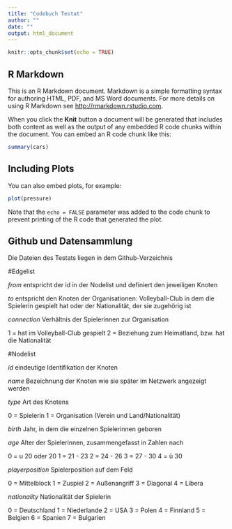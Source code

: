 ```yaml
---
title: "Codebuch Testat"
author: ""
date: ""
output: html_document
---
```


```r
knitr::opts_chunk$set(echo = TRUE)
```

## R Markdown

This is an R Markdown document. Markdown is a simple formatting syntax for authoring HTML, PDF, and MS Word documents. For more details on using R Markdown see <http://rmarkdown.rstudio.com>.

When you click the **Knit** button a document will be generated that includes both content as well as the output of any embedded R code chunks within the document. You can embed an R code chunk like this:

```r
summary(cars)
```

## Including Plots

You can also embed plots, for example:

```r
plot(pressure)
```

Note that the `echo = FALSE` parameter was added to the code chunk to prevent printing of the R code that generated the plot.

## Github und Datensammlung 

Die Dateien des Testats liegen in dem Github-Verzeichnis 

#Edgelist

*from*
entspricht der id in der Nodelist und definiert den jeweiligen Knoten

*to*
entspricht den Knoten der Organisationen: Volleyball-Club in dem die Spielerin gespielt hat oder der Nationalität, der sie zugehörig ist 

*connection*
Verhältnis der Spielerinnen zur Organisation

1 = hat im Volleyball-Club gespielt 
2 = Beziehung zum Heimatland, bzw. hat die Nationalität

#Nodelist

*id*
eindeutige Identifikation der Knoten 

*name*
Bezeichnung der Knoten wie sie später im Netzwerk angezeigt werden

*type*
Art des Knotens 

0 = Spielerin 
1 = Organisation (Verein und Land/Nationalität)

*birth*
Jahr, in dem die einzelnen Spielerinnen geboren 

*age*
Alter der Spielerinnen, zusammengefasst in Zahlen nach 

0 = u 20 oder 20
1 = 21 - 23
2 = 24 - 26 
3 = 27 - 30 
4 = ü 30 

*playerposition*
Spielerposition auf dem Feld

0 = Mittelblock
1 = Zuspiel
2 = Außenangriff 
3 = Diagonal 
4 = Libera 

*nationality*
Nationalität der Spielerin

0 = Deutschland
1 = Niederlande
2 = USA
3 = Polen
4 = Finnland
5 = Belgien
6 = Spanien
7 = Bulgarien